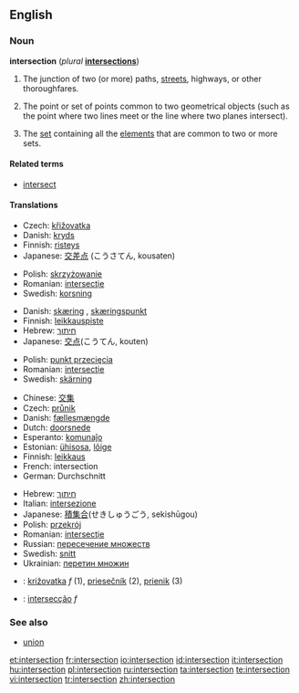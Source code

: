 ==English==
{{wikipedia}}

===Noun===
'''intersection''' (''plural'' '''[[intersections]]''')

# The junction of two (or more) paths, [[street]]s, highways, or other thoroughfares.
# {{geometry}} The point or set of points common to two geometrical objects (such as the point where two lines meet or the line where two planes intersect).
# {{settheory}} The [[set]] containing all the [[element]]s that are common to two or more sets.

====Related terms====
* [[intersect]]

====Translations====

{{trans-top|junction of two or more paths, etc}}
* Czech: [[křižovatka]] {{f}}
* Danish: [[kryds]] {{n}}
* Finnish: [[risteys]]
* Japanese: [[交差]][[点]] (こうさてん, kousaten)
{{trans-mid}}
* Polish: [[skrzyżowanie]] {{n}}
* Romanian: [[intersecţie]] {{f}}
* Swedish: [[korsning]] {{c}}
{{trans-bottom}}

{{trans-top|in geometry}}
* Danish: [[skæring]] {{c}}, [[skæringspunkt]] {{n}}
* Finnish: [[leikkauspiste]]
* Hebrew: [[חיתוך]]
* Japanese: [[交点]](こうてん, kouten)
{{trans-mid}}
* Polish: [[punkt przecięcia]] {{m}}
* Romanian: [[intersecţie]] {{f}}
* Swedish: [[skärning]] {{c}}
{{trans-bottom}}

{{trans-top|in set theory}}
* Chinese: [[交集]]
* Czech: [[průnik]] {{m}}
* Danish: [[fællesmængde]] {{c}}
* Dutch: [[doorsnede]]
* Esperanto: [[komunaĵo]]
* Estonian: [[ühisosa]], [[lõige]]
* Finnish: [[leikkaus]]
* French: intersection {{f}}
* German: Durchschnitt
{{trans-mid}}
* Hebrew: [[חיתוך]]
* Italian: [[intersezione]] {{f}}
* Japanese: [[積集合]](せきしゅうごう, sekishūgou)
* Polish: [[przekrój]]
* Romanian: [[intersecţie]] {{f}}
* Russian: [[пересечение множеств]]
* Swedish: [[snitt]] {{n}}
* Ukrainian: [[перетин множин]]
{{trans-bottom}}
{{checktrans-top}}
* {{ttbc|Slovak}}: [[križovatka]] ''f'' (1), [[priesečník]] (2), [[prienik]] (3)
* {{ttbc|Portuguese}}: [[intersecção]] ''f''
{{checktrans-bottom}}

===See also===
* [[union]]

[[et:intersection]]
[[fr:intersection]]
[[io:intersection]]
[[id:intersection]]
[[it:intersection]]
[[hu:intersection]]
[[pl:intersection]]
[[ru:intersection]]
[[ta:intersection]]
[[te:intersection]]
[[vi:intersection]]
[[tr:intersection]]
[[zh:intersection]]